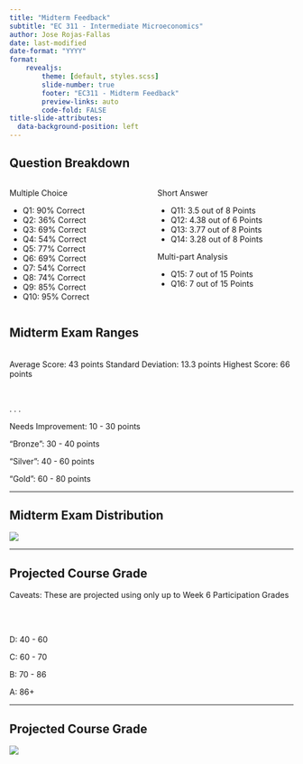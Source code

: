 ```yaml
---
title: "Midterm Feedback"
subtitle: "EC 311 - Intermediate Microeconomics"
author: Jose Rojas-Fallas
date: last-modified
date-format: "YYYY"
format:
    revealjs:
        theme: [default, styles.scss]
        slide-number: true
        footer: "EC311 - Midterm Feedback"
        preview-links: auto
        code-fold: FALSE
title-slide-attributes: 
  data-background-position: left
---
```


## Question Breakdown

:::: {.columns}

::: {.column width="50%" .small .align-center}
[Multiple Choice]{.hi .align-center}

- Q1: 90% Correct
- Q2: 36% Correct
- Q3: 69% Correct
- Q4: 54% Correct
- Q5: 77% Correct
- Q6: 69% Correct
- Q7: 54% Correct
- Q8: 74% Correct
- Q9: 85% Correct
- Q10: 95% Correct
:::

::: {.column width="50%" .small .align-center}

[Short Answer]{.hi .align-center}

::: {.fragment}
- Q11: 3.5 out of 8 Points
- Q12: 4.38 out of 6 Points
- Q13: 3.77 out of 8 Points
- Q14: 3.28 out of 8 Points
:::

[Multi-part Analysis]{.hi .align-center}

::: {.fragment}
- Q15: 7 out of 15 Points
- Q16: 7 out of 15 Points
:::

:::

::::

## Midterm Exam Ranges

<br>
[Average Score: 43 points]{.hi .align-center .big}
[Standard Deviation: 13.3 points]{.hi .align-center .big}
[Highest Score: 66 points]{.hi .align-center .big}

<br>

. . .

[Needs Improvement: 10 - 30 points]{.hi .align-center .big}

["Bronze": 30 - 40 points]{.hi .align-center .big}

["Silver": 40 - 60 points]{.hi .align-center .big}

["Gold": 60 - 80 points]{.hi .align-center .big}


---

## Midterm Exam Distribution

![](midterm-grade-distribution.jpg){fig-align="center"}

---

## Projected Course Grade

[Caveats: These are projected using only up to Week 6 Participation Grades]{.hi .align-center .big}

<br><br>

[D: 40 - 60]{.hi .align-center .big}

[C: 60 - 70]{.hi .align-center .big}

[B: 70 - 86]{.hi .align-center .big}

[A: 86+]{.hi .align-center .big}

---

## Projected Course Grade 

![](course-grade-projection.jpg){fig-align="center"}
